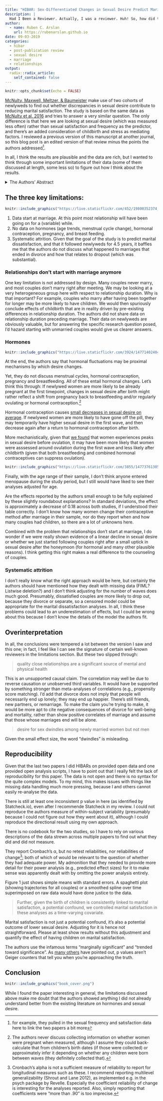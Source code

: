 ```yaml
---
title: "HIBAR: Sex‑Differentiated Changes in Sexual Desire Predict Marital Dissatisfaction"
description: |
  Had I Been a Reviewer. Actually, I was a reviewer. Huh! So, how did this turn out?
author:
  - name: Ruben C. Arslan
    url: https://rubenarslan.github.io
date: 09-03-2019
categories: 
  - hibar
  - post-publication review
  - sexual desire
  - marriage
  - relationships
output:
  radix::radix_article:
    self_contained: false
---
```


```r
knitr::opts_chunk$set(echo = FALSE)
```


[McNulty, Maxwell, Meltzer, & Baumeister](https://link.springer.com/article/10.1007/s10508-019-01471-6) make use of two cohorts of newlyweds to find out whether discrepancies in sexual desire contribute to reducing marital satisfaction.
The study is based on the same data as [McNulty et al. 2016](https://link.springer.com/article/10.1007/s10508-014-0444-6) and tries to answer a very similar question. The only difference is that here we are looking at sexual desire (which was measured less often) rather than sexual satisfaction and frequency as the predictor, and there's an added consideration of childbirth and stress as mediating factors. I reviewed a previous version of this manuscript at another journal, so this blog post is an edited version of that review minus the points the authors addressed^[for example, they pulled in the sexual frequency and satisfaction data here to link the two papers a bit more]. 

In all, I think the results are plausible and the data are rich, but I wanted to think through some important limitations of their data (some of them discussed at length, some less so) to figure out how I think about the results.

<details><summary>The Authors' Abstract</summary>
Sex is critical to marriage. Yet, there are several reasons to expect spouses to experience declines in the desire for sex over time, and the rates of any declines in sexual desire may differ for men and women. We used two multi-wave, longitudinal studies to test whether male and female members of newlywed couples experienced different rates of change in sexual desire, whether any such changes were accentuated by childbirth, and whether any such changes had implications for marital satisfaction. In both studies, spouses provided multiple reports of sexual desire, marital satisfaction, and childbirth. Results demonstrated that women’s sexual desire declined more steeply over time than did men’s sexual desire, which did not decline on average. Further, childbirth accentuated this sex difference by partially, though not completely, accounting for declines in women’s sexual desire but not men’s. Finally, declines in women’s but not men’s sexual desire predicted declines in both partners’ marital satisfaction. These effects held controlling depressive symptoms and stress, including stress from parenthood. The current findings offer novel longitudinal evidence for sex-differentiated changes in sexual desire and therefore suggest an important source of marital discord.
</details>

## The three key limitations:

```r
knitr::include_graphics("https://live.staticflickr.com/452/19800352374_f2abfb3f84_b_d.jpg")
```

1. Data start at marriage. At this point most relationship will have been going on for a (variable) while.
2. No data on hormones (age trends, menstrual cycle change), hormonal contraception, pregnancy, and breast feeding.
3. Systematic attrition. Given that the goal of the study is to predict marital dissatisfaction, and that it followed newlyweds for 4.5 years, it baffles me that the authors do not discuss what happened to marriages that ended in divorce and how that relates to dropout (which was substantial).

### Relationships don't start with marriage anymore
One key limitation is not addressed by design. Many couples never marry, and most couples don't marry right after meeting. We may be looking at a very heterogeneous group here with respect to relationship duration. Why is that important? For example, couples who marry after having been together for longer may be more likely to have children. We would then spuriously conclude effects of childbirth that are in reality driven by pre-existing differences in relationship duration. The authors did not share data on relationship duration preceding marriage. 
Their data on newlyweds are obviously valuable, but for answering the specific research question posed, I'd hazard starting with unmarried couples would give us clearer answers.

### Hormones


<aside>
```r
knitr::include_graphics("https://live.staticflickr.com/3924/14771402404_e37c3a8697_o_d.jpg")
```
</aside>

At the end, the authors say that hormonal fluctuations may be proximal mechanisms by which desire changes. 

Yet, they do not discuss menstrual cycles, hormonal contraception, pregnancy and breastfeeding. All of these entail hormonal changes. Let's think this through:
If newlywed women are more likely to be already pregnant at the first timepoint, changes in sexual desire after birth might rather reflect a shift from pregnancy back to breastfeeding and/or regularly ovulating or hormonal contraception.^[The authors never discuss collecting information on whether women were pregnant when measured, although I assume they could back-calculate that from children's birth dates (if those were collected) or approximately infer it depending on whether any children were born between waves (they definitely collected that).]

Hormonal contraception causes [small decreases in sexual desire on average](https://www.ncbi.nlm.nih.gov/pubmed/27525531). If newlywed women are more likely to have gone off the pill, they may temporarily have higher sexual desire in the first wave, and then decrease again after a return to hormonal contraception after birth. 


More mechanistically, given that [we found](http://psycnet.apa.org/journals/rev/87/2/133/) that women experiences peaks in sexual desire before ovulation, it may have been more likely that women were asssessed around ovulation during the first wave and less likely after childbirth (given that both breastfeeding and combined hormonal contraceptives can suppress ovulation).

<aside>
```r
knitr::include_graphics("https://live.staticflickr.com/3855/14773761305_9a9357fa21_o_d.jpg")
```
</aside>

Finally, with the age range of their sample, I don't think anyone entered menopause during the study period, but I still would have liked to see their analyses adjusted for age.

Are the effects reported by the authors small enough to be fully explained by these slightly roundabout explanations? In standard deviations, the effect is approximately a decrease of 0.18 across both studies, if I understood their table correctly. I don't know how many women change their contraceptive method after marriage in their sample, nor do they report when and how many couples had children, so there are a lot of unknowns here. 


Combined with the problem that relationships don't start at marriage, I do wonder if we were really shown evidence of a linear decline in sexual desire or whether we just started following couples right after a small uptick in sexual desire after the honeymoon (for hormonal and many other plausible reasons). I think getting this right makes a real difference to the counseling of couples.

### Systematic attrition

I don't really know what the right approach would be here, but certainly the authors should have mentioned how they dealt with missing data (FIML? Listwise deletion?) and I don't think adjusting for the number of waves does much good. Presumably, dissatisfied couples are more likely to drop out, because they divorce or separate, so a censored model could be appropriate for the marital dissatisfaction analyses. In all, I think these problems could lead to an underestimation of effects, but I could be wrong about this because I don't know the details of the model the authors fit.

## Overinterpretation
In all, the conclusions were tempered a lot between the version I saw and this one; in fact, I feel like I can see the signature of certain well-known reviewers in the limitations section. But these two slipped through:

> quality close relationships are a significant source of mental and physical health

This is an unsupported causal claim. The correlation may well be due to reverse causation or unobserved third variables. It would have be supported by something stronger than meta-analyses of correlations (e.g., propensity score matching). I'd add that divorce does not imply that people will necessarily end up lonely; they may end up happier. There's still friends, new partners, or remarriage. To make the claim you're trying to make, it would be more apt to cite negative consequences of divorce for well-being and mortality, rather than show positive correlates of marriage and assume that those whose marriages end will be alone.

> desire for sex dwindles among newly married women but not men

Given the small effect size, the word "dwindles" is misleading.


## Reproducibility
Given that the last two papers I did HIBARs on provided open data and one provided open analysis scripts, I have to point out that I really felt the lack of reproducibility for this paper. The data is not open and there is no syntax for the quite complex models. To my mind, this makes issues with things like missing data handling much more pressing, because I and others cannot easily re-analyse the data.

There is still at least one inconsistent p value in here (as identified by Statcheck.io), even after I recommende Statcheck in my review. I could not reproduce the authors measure of within-subject variability (presumably because I could not figure out how they went about it), although I could reproduce the directional result using my own approach.

There is no codebook for the two studies, so I have to rely on various descriptions of the data strewn across multiple papers to find out what they did and did not measure. 

They report Cronbach's α, but no retest reliabilities, nor reliabilities of change^[Cronbach's alpha is not a sufficient measure of reliability to report for longitudinal measures such as these. I recommend reporting multilevel generalizability (Shrout and Lane 2012), as implemented e.g. in the psych package by Revelle. Especially the coefficient reliability of change is interesting for the analyses reported. Also, simply reporting that coefficients were "more than .90" is too imprecise.]; both of which of would be relevant to the question of whether they had adequate power.
My admonition that they needed to provide more detail for their power analysis (e.g., predicted effect sizes) for it to make sense was apparently dealt with by omitting the power analysis entirely.

Figure 1 just shows simple means with standard errors. A spaghetti plot (showing trajectories for all couples) or a smoothed spline over time superimposed on raw data would have done justice to the data.

> Further, given the birth of children is consistently linked to marital satisfaction, a potential confound, we controlled marital satisfaction in these analyses as a time-varying covariate.

Marital satisfaction is not just a potential confound, it's also a potential outcome of lower sexual desire. Adjusting for it is hence not straightforward. Please at least show results without this adjustment and quantify the effect of having children on marital satisfaction.

The authors use the infamous terms "marginally significant" and "trended toward significance". As [many others](https://mchankins.wordpress.com/2013/04/21/still-not-significant-2/) have pointed out, p values aren't Geiger counters that tell you when you're approaching the truth.


## Conclusion

<aside>
```r
knitr::include_graphics("book_cover.png")
```
</aside>

While I found the paper interesting in general, the limitations discussed above make me doubt that the authors showed anything I did not already understand better from the existing literature on hormones and sexual desire.

